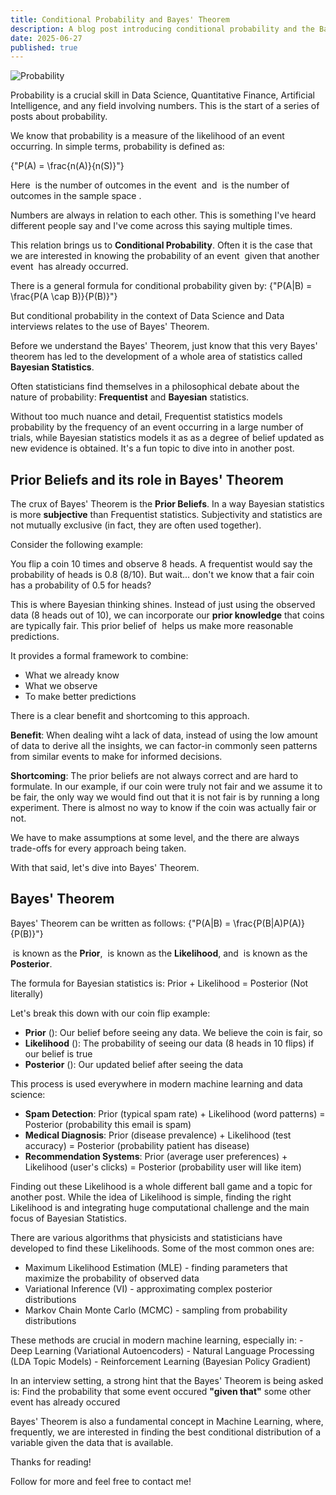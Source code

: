 ```yaml
---
title: Conditional Probability and Bayes' Theorem
description: A blog post introducing conditional probability and the Bayes' Theorem
date: 2025-06-27
published: true
---
```


![Probability](/blog/probability/probability.webp)

Probability is a crucial skill in Data Science, Quantitative Finance, Artificial Intelligence, and any field involving numbers.
This is the start of a series of posts about probability. 

We know that probability is a measure of the likelihood of an event occurring. In simple terms, probability is defined as: 

<MathBlock>{"P(A) = \\frac{n(A)}{n(S)}"}</MathBlock>

Here <Math>{"n(A)"}</Math> is the number of outcomes in the event <Math>{"A"}</Math> and <Math>{"n(S)"}</Math> is the number of outcomes in the sample space <Math>{"S"}</Math>.

Numbers are always in relation to each other. This is something I've heard different people say and I've come across this saying multiple times.

This relation brings us to **Conditional Probability**. Often it is the case that we are interested in knowing the probability of 
an event <Math>{"A"}</Math> given that another event <Math>{"B"}</Math> has already occurred.

There is a general formula for conditional probability given by:
<MathBlock>{"P(A|B) = \\frac{P(A \\cap B)}{P(B)}"}</MathBlock>

But conditional probability in the context of Data Science and Data interviews relates to the use of Bayes' Theorem.

Before we understand the Bayes' Theorem, just know that this very Bayes' theorem has led to the development of a whole area of statistics called 
**Bayesian Statistics**. 

Often statisticians find themselves in a philosophical debate about the nature of probability: **Frequentist** and **Bayesian** statistics. 

Without too much nuance and detail, Frequentist statistics models probability by the frequency of an event occurring in a large number of trials, while Bayesian statistics models it as 
as a degree of belief updated as new evidence is obtained. It's a fun topic to dive into in another post.

## Prior Beliefs and its role in Bayes' Theorem

The crux of Bayes' Theorem is the **Prior Beliefs**. In a way Bayesian statistics is more **subjective** than Frequentist statistics. Subjectivity and statistics are not mutually exclusive (in fact, they are often used together). 

Consider the following example: 

<Callout type="warning">
You flip a coin 10 times and observe 8 heads. A frequentist would say the probability of heads is 0.8 (8/10).
But wait... don't we know that a fair coin has a probability of 0.5 for heads?
</Callout>

This is where Bayesian thinking shines. Instead of just using the observed data (8 heads out of 10), we can incorporate our **prior knowledge** that coins are typically fair. 
This prior belief of <Math>P(heads) = 0.5</Math> helps us make more reasonable predictions.

It provides a formal framework to combine:
- What we already know
- What we observe
- To make better predictions

There is a clear benefit and shortcoming to this approach. 

**Benefit**: When dealing wiht a lack of data, instead of using the low amount of data to derive all the insights, we can factor-in commonly seen patterns from similar events
to make for informed decisions. 

**Shortcoming**: The prior beliefs are not always correct and are hard to formulate. In our example, if our coin were truly not fair and we assume it to be fair, the only way
we would find out that it is not fair is by running a long experiment. There is almost no way to know if the coin was actually fair or not. 

We have to make assumptions at some level, and the there are always trade-offs for every approach being taken. 

With that said, let's dive into Bayes' Theorem.

## Bayes' Theorem

Bayes' Theorem can be written as follows:
<MathBlock>{"P(A|B) = \\frac{P(B|A)P(A)}{P(B)}"}</MathBlock>

<Math>{"P(A)"}</Math> is known as the **Prior**, <Math>{"P(B|A)"}</Math> is known as the **Likelihood**, and <Math>{"P(A|B)"}</Math> is known as the **Posterior**.

The formula for Bayesian statistics is: 
<Callout>
Prior + Likelihood = Posterior (Not literally)
</Callout>

Let's break this down with our coin flip example:
- **Prior** (<Math>{"P(A)"}</Math>): Our belief before seeing any data. We believe the coin is fair, so <Math>{"P(heads) = 0.5"}</Math>
- **Likelihood** (<Math>{"P(B|A)"}</Math>): The probability of seeing our data (8 heads in 10 flips) if our belief is true
- **Posterior** (<Math>{"P(A|B)"}</Math>): Our updated belief after seeing the data

This process is used everywhere in modern machine learning and data science:
- **Spam Detection**: Prior (typical spam rate) + Likelihood (word patterns) = Posterior (probability this email is spam)
- **Medical Diagnosis**: Prior (disease prevalence) + Likelihood (test accuracy) = Posterior (probability patient has disease)
- **Recommendation Systems**: Prior (average user preferences) + Likelihood (user's clicks) = Posterior (probability user will like item)

Finding out these Likelihood is a whole different ball game and a topic for another post. While the idea of Likelihood is simple, finding the right Likelihood 
is and integrating huge computational challenge and the main focus of Bayesian Statistics. 

There are various algorithms that physicists and statisticians have developed 
to find these Likelihoods. Some of the most common ones are:
- Maximum Likelihood Estimation (MLE) - finding parameters that maximize the probability of observed data
- Variational Inference (VI) - approximating complex posterior distributions
- Markov Chain Monte Carlo (MCMC) - sampling from probability distributions

<Callout type="default">
These methods are crucial in modern machine learning, especially in:
- Deep Learning (Variational Autoencoders)
- Natural Language Processing (LDA Topic Models)
- Reinforcement Learning (Bayesian Policy Gradient)
</Callout>

In an interview setting, a strong hint that the Bayes' Theorem is being asked is:
<Callout type="warning">
    Find the probability that some event occured **"given that"** some other event has already occured
</Callout>

Bayes' Theorem is also a fundamental concept in Machine Learning, where, frequently, we are interested in finding the best conditional distribution of a variable given
the data that is available. 

Thanks for reading!

Follow for more and feel free to contact me!
